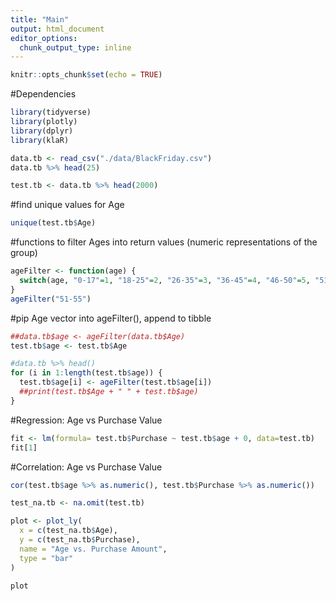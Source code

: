 ```yaml
---
title: "Main"
output: html_document
editor_options: 
  chunk_output_type: inline
---
```


```r
knitr::opts_chunk$set(echo = TRUE)
```
#Dependencies
```r
library(tidyverse)
library(plotly)
library(dplyr)
library(klaR)

```

```r
data.tb <- read_csv("./data/BlackFriday.csv")
data.tb %>% head(25)

test.tb <- data.tb %>% head(2000)

```
#find unique values for Age
```r
unique(test.tb$Age)  
```

#functions to filter Ages into return values (numeric representations of the group)
```r
ageFilter <- function(age) {
  switch(age, "0-17"=1, "18-25"=2, "26-35"=3, "36-45"=4, "46-50"=5, "51-55"=6, "55+"=7)
}
ageFilter("51-55")
```
#pip Age vector into ageFilter(), append to tibble
```r
##data.tb$age <- ageFilter(data.tb$Age)
test.tb$age <- test.tb$Age

#data.tb %>% head()
for (i in 1:length(test.tb$age)) {
  test.tb$age[i] <- ageFilter(test.tb$age[i])
  ##print(test.tb$Age + " " + test.tb$age)
}

```

#Regression: Age vs Purchase Value
```r
fit <- lm(formula= test.tb$Purchase ~ test.tb$age + 0, data=test.tb)
fit[1]
```
#Correlation: Age vs Purchase Value
```r
cor(test.tb$age %>% as.numeric(), test.tb$Purchase %>% as.numeric())
```

```r
test_na.tb <- na.omit(test.tb)

plot <- plot_ly(
  x = c(test_na.tb$Age),
  y = c(test_na.tb$Purchase),
  name = "Age vs. Purchase Amount",
  type = "bar"
)

plot
```


